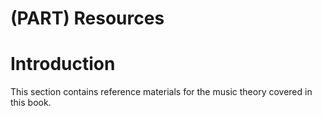 # (PART) Resources {-}

# Introduction {#resources-intro}

This section contains reference materials for the music theory covered in this book.
